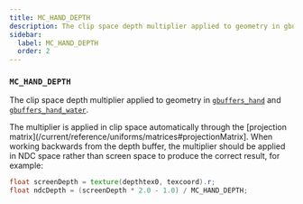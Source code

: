 ```yaml
---
title: MC_HAND_DEPTH
description: The clip space depth multiplier applied to geometry in gbuffers_hand and gbuffers_hand_water`.
sidebar:
  label: MC_HAND_DEPTH
  order: 2
---
```


### `MC_HAND_DEPTH`

The clip space depth multiplier applied to geometry in [`gbuffers_hand`](/current/reference/programs/gbuffers) and [`gbuffers_hand_water`](/current/reference/programs/gbuffers).

The multiplier is applied in clip space automatically through the [projection matrix](/current/reference/uniforms/matrices#projectionMatrix]. When working backwards from the depth buffer, the multiplier should be applied in NDC space rather than screen space to produce the correct result, for example:

```glsl
float screenDepth = texture(depthtex0, texcoord).r;
float ndcDepth = (screenDepth * 2.0 - 1.0) / MC_HAND_DEPTH;
```